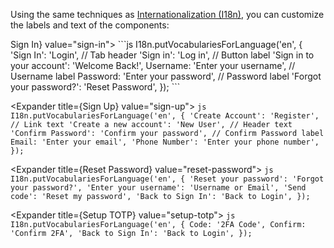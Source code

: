 
Using the same techniques as [Internationalization (I18n)](#internationalization-i18n), you can customize the labels and text of the components:

<ExpanderGroup type="single" isCollapsible>
  <Expander title={<Text fontWeight="bold">Sign In</Text>} value="sign-in">
    ```js
    I18n.putVocabulariesForLanguage('en', {
      'Sign In': 'Login', // Tab header
      'Sign in': 'Log in', // Button label
      'Sign in to your account': 'Welcome Back!',
      Username: 'Enter your username', // Username label
      Password: 'Enter your password', // Password label
      'Forgot your password?': 'Reset Password',
    });
    ```
  </Expander>

  <Expander title={<Text fontWeight="bold">Sign Up</Text>} value="sign-up">
    ```js
    I18n.putVocabulariesForLanguage('en', {
      'Create Account': 'Register', // Link text
      'Create a new account': 'New User', // Header text
      'Confirm Password': 'Confirm your password', // Confirm Password label
      Email: 'Enter your email',
      'Phone Number': 'Enter your phone number',
    });
    ```
  </Expander>

  <Expander title={<Text fontWeight="bold">Reset Password</Text>} value="reset-password">
    ```js
    I18n.putVocabulariesForLanguage('en', {
      'Reset your password': 'Forgot your password?',
      'Enter your username': 'Username or Email',
      'Send code': 'Reset my password',
      'Back to Sign In': 'Back to Login',
    });
    ```
  </Expander>

  <Expander title={<Text fontWeight="bold">Setup TOTP</Text>} value="setup-totp">
    ```js
    I18n.putVocabulariesForLanguage('en', {
      Code: '2FA Code',
      Confirm: 'Confirm 2FA',
      'Back to Sign In': 'Back to Login',
    });
    ```
  </Expander>
</ExpanderGroup>
